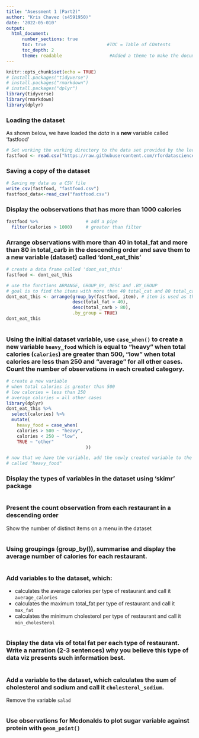 ```yaml
---
title: "Asessment 1 (Part2)"
author: "Kris Chavez (s4591950)"
date: '2022-05-010'
output: 
  html_document:
      number_sections: true           
      toc: true                       #TOC = Table of COntents
      toc_depth: 2
      theme: readable                  #Added a theme to make the document more appealing
---
```


```r
knitr::opts_chunk$set(echo = TRUE)
# install.packages("tidyverse")
# install.packages("rmarkdown")
# install.packages("dplyr")
library(tidyverse)
library(rmarkdown)
library(dplyr)
```


### Loading the dataset
As shown below, we have loaded the *data* in a **new** variable called 'fastfood'
```r
# Set working the working directory to the data set provided by the lecturer
fastfood <- read.csv("https://raw.githubusercontent.com/rfordatascience/tidytuesday/master/data/2018/2018-09-04/fastfood_calories.csv")
```


### Saving a copy of the dataset
``` r
# Saving my data as a CSV file
write_csv(fastfood, "fastfood.csv")
fastfood_data<-read_csv("fastfood.csv")
```


### Display the oobservations that has more than 1000 calories
``` r
fastfood %>%                  # add a pipe
  filter(calories > 1000)     # greater than filter
```


### Arrange observations with more than 40 in total_fat and more than 80 in total_carb in the descending order and save them to a new variable (dataset) called 'dont_eat_this'
``` r
# create a data frame called 'dont_eat_this'
fastfood <- dont_eat_this

# use the functions ARRANGE, GROUP_BY, DESC and .BY_GROUP
# goal is to find the items with more than 40 total_cat and 80 total_carb
dont_eat_this <- arrange(group_by(fastfood, item), # item is used as the key column to group
                         desc(total_fat > 40), 
                         desc(total_carb > 80),
                         .by_group = TRUE)
dont_eat_this
  
```


### Using the initial dataset variable, use `case_when()` to create a new variable `heavy_food` which is equal to "heavy" when total calories (`calories`) are greater than 500, "low" when total calories are less than 250 and "average" for all other cases. Count the number of observations in each created category.
``` r
# create a new variable
# when total calories is greater than 500
# low calories = less than 250
# average calories = all other cases
library(dplyr)
dont_eat_this %>%
  select(calories) %>%
  mutate(
    heavy_food = case_when(
    calories > 500 ~ "heavy",
    calories < 250 ~ "low",
    TRUE ~ "other"
                              ))

# now that we have the variable, add the newly created variable to the dataset 
# called "heavy_food"


```


### Display the types of variables in the dataset using 'skimr' package
``` r

```


### Present the count observation from each restaurant in a descending order

Show the number of distinct items on a menu in the dataset
``` r

```


### Using groupings (group_by()), summarise and display the average number of calories for each restaurant.
``` r

```


### Add variables to the dataset, which:
-  calculates the average calories per type of restaurant and call it `average_calories` 
-  calculates the maximum total_fat per type of restaurant and call it `max_fat` 
-  calculates the minimum cholesterol per type of restaurant and call it `min_cholesterol` 
``` r

```


### Display the data vis of total fat per each type of restaurant. Write a narration (2-3 sentences) why you believe this type of data viz presents such information best. 
``` r

```

### Add a variable to the dataset, which calculates the sum of cholesterol and sodium and call it `cholesterol_sodium`.

Remove the variable `salad`
``` r

```


### Use observations for Mcdonalds to plot sugar variable against protein with `geom_point()` 
``` r

```





